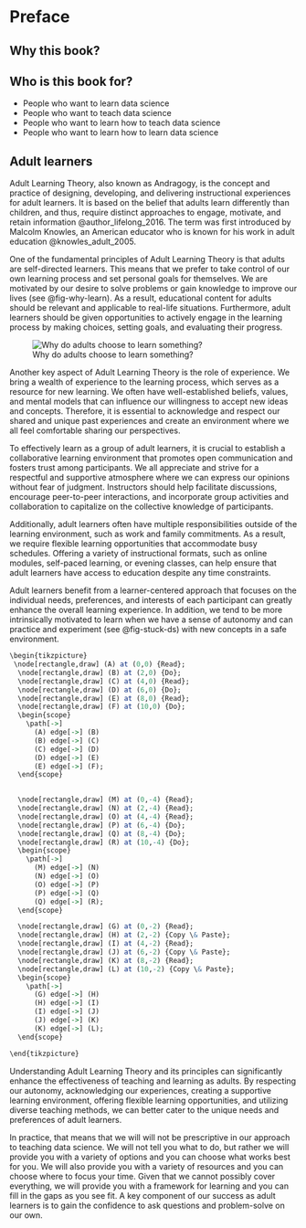 # Preface {.unnumbered}

## Why this book?



## Who is this book for?

* People who want to learn data science
* People who want to teach data science
* People who want to learn how to teach data science
* People who want to learn how to learn data science

## Adult learners

Adult Learning Theory, also known as Andragogy, is the concept and practice of
designing, developing, and delivering instructional experiences for adult
learners. It is based on the belief that adults learn differently than
children, and thus, require distinct approaches to engage, motivate, and retain
information @author_lifelong_2016. The term was first introduced by Malcolm
Knowles, an American educator who is known for his work in adult education
@knowles_adult_2005.

One of the fundamental principles of Adult Learning Theory is that adults are
self-directed learners. This means that we prefer to take control of our
own learning process and set personal goals for themselves. We are motivated
by our desire to solve problems or gain knowledge to improve our lives (see @fig-why-learn). As
a result, educational content for adults should be relevant and applicable to
real-life situations. Furthermore, adult learners should be given opportunities
to actively engage in the learning process by making choices, setting goals,
and evaluating their progress.

![Why do adults choose to learn something?](images/why_learn.png){#fig-why-learn}

Another key aspect of Adult Learning Theory is the role of experience. We
bring a wealth of experience to the learning process, which serves as a
resource for new learning. We often have well-established beliefs, values,
and mental models that can influence our willingness to accept new ideas and
concepts. Therefore, it is essential to acknowledge and respect our shared and unique past
experiences and create an environment where we all feel comfortable sharing
our perspectives.

To effectively learn as a group of adult learners, it is crucial to establish a collaborative
learning environment that promotes open communication and fosters trust among
participants. We all appreciate and strive for a respectful and supportive atmosphere
where we can express our opinions without fear of judgment. Instructors
should help facilitate discussions, encourage peer-to-peer interactions, and
incorporate group activities and collaboration to capitalize on the collective
knowledge of participants.

Additionally, adult learners often have multiple responsibilities outside of
the learning environment, such as work and family commitments. As a result,
we require flexible learning opportunities that accommodate busy
schedules. Offering a variety of instructional formats, such as online modules,
self-paced learning, or evening classes, can help ensure that adult learners
have access to education despite any time constraints.

Adult learners benefit from a learner-centered approach that focuses on
the individual needs, preferences, and interests of each participant can
greatly enhance the overall learning experience. In addition, we tend to 
be more intrinsically motivated to learn when we have a sense of autonomy and
can practice and experiment (see @fig-stuck-ds) with new concepts in a safe environment. 

```r
\begin{tikzpicture}
 \node[rectangle,draw] (A) at (0,0) {Read};
  \node[rectangle,draw] (B) at (2,0) {Do};
  \node[rectangle,draw] (C) at (4,0) {Read};
  \node[rectangle,draw] (D) at (6,0) {Do};
  \node[rectangle,draw] (E) at (8,0) {Read};
  \node[rectangle,draw] (F) at (10,0) {Do};
  \begin{scope}
    \path[->] 
      (A) edge[->] (B)
      (B) edge[->] (C)
      (C) edge[->] (D)
      (D) edge[->] (E)
      (E) edge[->] (F);
  \end{scope}
 

  \node[rectangle,draw] (M) at (0,-4) {Read};
  \node[rectangle,draw] (N) at (2,-4) {Read};
  \node[rectangle,draw] (O) at (4,-4) {Read};
  \node[rectangle,draw] (P) at (6,-4) {Do};
  \node[rectangle,draw] (Q) at (8,-4) {Do};
  \node[rectangle,draw] (R) at (10,-4) {Do};
  \begin{scope}
    \path[->] 
      (M) edge[->] (N)
      (N) edge[->] (O)
      (O) edge[->] (P)
      (P) edge[->] (Q)
      (Q) edge[->] (R);
  \end{scope}

  \node[rectangle,draw] (G) at (0,-2) {Read};
  \node[rectangle,draw] (H) at (2,-2) {Copy \& Paste};
  \node[rectangle,draw] (I) at (4,-2) {Read};
  \node[rectangle,draw] (J) at (6,-2) {Copy \& Paste};
  \node[rectangle,draw] (K) at (8,-2) {Read};
  \node[rectangle,draw] (L) at (10,-2) {Copy \& Paste};
  \begin{scope}
    \path[->] 
      (G) edge[->] (H)
      (H) edge[->] (I)
      (I) edge[->] (J)
      (J) edge[->] (K)
      (K) edge[->] (L);
  \end{scope}

\end{tikzpicture}
```



Understanding Adult Learning Theory and its 
principles can significantly enhance the effectiveness
of teaching and learning as adults. By respecting our autonomy, acknowledging our
experiences, creating a supportive learning environment, offering flexible
learning opportunities, and utilizing diverse teaching methods, we can
better cater to the unique needs and preferences of adult learners.

In practice, that means that we will will not be prescriptive in our approach
to teaching data science. We will not tell you what to do, but rather we will
provide you with a variety of options and you can choose what works best for
you. We will also provide you with a variety of resources and you can choose where
to focus your time. Given that we cannot possibly cover everything, we will
provide you with a framework for learning and you can fill in the gaps as you
see fit. A key component of our success as adult learners is to gain the confidence
to ask questions and problem-solve on our own. 

